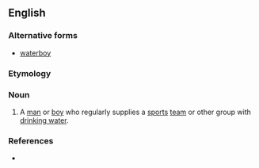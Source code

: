 {{also|waterboy}}
==English==

===Alternative forms===
* [[waterboy]]

===Etymology===
{{compound|en|water|boy}}

===Noun===
{{en-noun}}

# A [[man]] or [[boy]] who regularly supplies a [[sports]] [[team]] or other group with [[drinking water]].

===References===
* {{R:Websters}}
